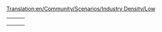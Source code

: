 [[Translation:en/Community/Scenarios/Industry Density/Low]]
{{en/Community/Scenarios/Scenarios by quantity of industries}}

{|
|-

|style="border:none;background:white"|
{{Page:en/Community/Scenarios/Water and Mountains}}

|style="border:none;background:white"|
{{Page:en/Community/Scenarios/Iceland}}

|style="border:none;background:white"|
{{Page:en/Community/Scenarios/Get Your Ships}}

|-
|style="border:none;background:white"|
{{Page:en/Community/Scenarios/Echo}}

|style="border:none;background:white"|
{{Page:en/Community/Scenarios/Nauru, 1907}}

|style="border:none;background:white"|
{{Page:en/Community/Scenarios/Norfolk Island, 1942}}

|-
|}